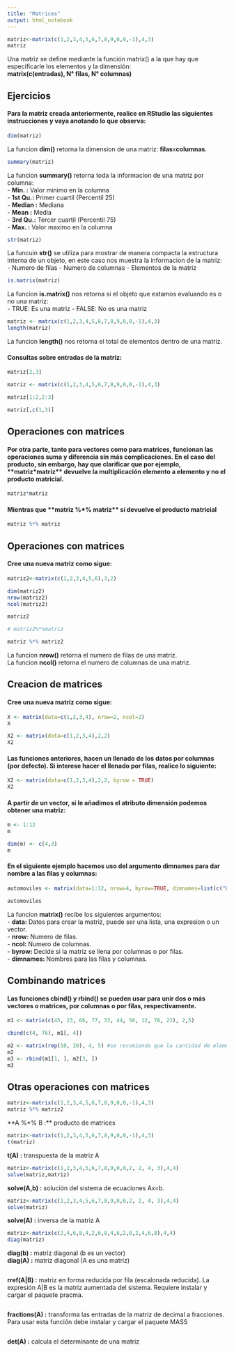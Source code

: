 ```yaml
---
title: "Matrices"
output: html_notebook
---
```



```r
matriz<-matrix(c(1,2,3,4,5,6,7,8,9,0,0,-1),4,3)
matriz
```
Una matriz se define mediante la función matrix() a la que hay que especificarle
los elementos y la dimensión: <br> **matrix(c(entradas), N° filas, N° columnas)**


## Ejercicios

#### Para la matriz creada anteriormente, realice en RStudio las siguientes instrucciones y vaya anotando lo que observa:

```r
dim(matriz)
```
La funcion **dim()** retorna la dimension de una matriz: **filas**x**columnas**.

```r
summary(matriz)
```
La funcion **summary()** retorna toda la informacion de una matriz por columna: <br>
- **Min.   :** Valor minimo en la columna <br>
- **1st Qu.:** Primer cuartil (Percentil 25) <br>
- **Median :** Mediana <br>
- **Mean   :** Media <br>
- **3rd Qu.:** Tercer cuartil (Percentil 75) <br>
- **Max.   :** Valor maximo en la columna <br>

```r
str(matriz)
```
La funcuin **str()** se utiliza para mostrar de manera compacta la estructura interna de un objeto, en este caso nos muestra la informacion de la matriz: <br>
- Numero de filas
- Numero de columnas
- Elementos de la matriz

```r
is.matrix(matriz)
```

La funcion **is.matrix()** nos retorna si el objeto que estamos evaluando es o no una matriz: <br>
- TRUE: Es una matriz
- FALSE: No es una matriz

```r
matriz <- matrix(c(1,2,3,4,5,6,7,8,9,0,0,-1),4,3)
length(matriz)
```
La funcion **length()** nos retorna el total de elementos dentro de una matriz.

#### Consultas sobre entradas de la matriz:

```r
matriz[2,3]
```

```r
matriz <- matrix(c(1,2,3,4,5,6,7,8,9,0,0,-1),4,3)

matriz[1:2,2:3]
```

```r
matriz[,c(1,3)]
```

## Operaciones con matrices

#### Por otra parte, tanto para vectores como para matrices, funcionan las operaciones suma y diferencia sin más complicaciones. En el caso del producto, sin embargo, hay que clarificar que por ejemplo, **matriz*matriz** devuelve la multiplicación elemento a elemento y no el producto matricial.

```r
matriz*matriz
```

#### Mientras que **matriz %*% matriz** sí devuelve el producto matricial

```r
matriz %*% matriz
```

## Operaciones con matrices

#### Cree una nueva matriz como sigue:

```r
matriz2<-matrix(c(1,2,3,4,5,6),3,2)

dim(matriz2)
nrow(matriz2)
ncol(matriz2)

matriz2

# matriz2%*%matriz

matriz %*% matriz2
```
La funcion **nrow()** retorna el numero de filas de una matriz. <br>
La funcion **ncol()** retorna el numero de columnas de una matriz. <br>

## Creacion de matrices

#### Cree una nueva matriz como sigue:

```r
X <- matrix(data=c(1,2,3,4), nrow=2, ncol=2)
X
```

```r
X2 <- matrix(data=c(1,2,3,4),2,2)
X2
```

#### Las funciones anteriores, hacen un llenado de los datos por columnas (por defecto). Si interese hacer el llenado por filas, realice lo siguiente:

```r
X2 <- matrix(data=c(1,2,3,4),2,2, byrow = TRUE)
X2
```

#### A partir de un vector, si le añadimos el atributo dimensión podemos obtener una matriz:

```r
m <- 1:12
m

dim(m) <- c(4,3)
m
```

#### En el siguiente ejemplo hacemos uso del argumento dimnames para dar nombre a las filas y columnas:

```r
automoviles <- matrix(data=1:12, nrow=4, byrow=TRUE, dimnames=list(c("Blanco", "Rojo", "Negro", "Gris"),c("Toyota", "Audi", "Nissan")))

automoviles
```
La funcion **matrix()** recibe los siguientes argumentos: <br>
- **data: ** Datos para crear la matriz, puede ser una lista, una expresion o un vector. <br>
- **nrow: ** Numero de filas. <br>
- **ncol: ** Numero de columnas. <br>
- **byrow: ** Decide si la matriz se llena por columnas o por filas. <br>
- **dimnames: ** Nombres para las filas y columnas. <br>

## Combinando matrices

#### Las funciones cbind() y rbind() se pueden usar para unir dos o más vectores o matrices, por columnas o por filas, respectivamente.

```r
m1 <- matrix(c(45, 23, 66, 77, 33, 44, 56, 12, 78, 23), 2,5)

cbind(c(4, 76), m1[, 4])
```

```r
m2 <- matrix(rep(10, 20), 4, 5) #se recomienda que la cantidad de elementos a repetir, coincida con el número de entradas de la matriz
m2
m3 <- rbind(m1[1, ], m2[3, ])
m3
```

## Otras operaciones con matrices
```r
matriz<-matrix(c(1,2,3,4,5,6,7,8,9,0,0,-1),4,3)
matriz %*% matriz2
```
**A %*% B :** producto de matrices <br>

```r
matriz<-matrix(c(1,2,3,4,5,6,7,8,9,0,0,-1),4,3)
t(matriz)
```
**t(A) :** transpuesta de la matriz A <br>

```r
matriz<-matrix(c(1,2,3,4,5,6,7,8,9,0,0,2, 2, 4, 3),4,4)
solve(matriz,matriz)
```
**solve(A,b) :** solución del sistema de ecuaciones Ax=b.<br>

```r
matriz<-matrix(c(1,2,3,4,5,6,7,8,9,0,0,2, 2, 4, 3),4,4)
solve(matriz)
```
**solve(A) :** inversa de la matriz A<br>

```r
matriz<-matrix(c(2,4,6,8,4,2,6,8,4,6,2,8,2,4,6,8),4,4)
diag(matriz)
```
**diag(b) :** matriz diagonal (b es un vector)<br>
**diag(A) :** matriz diagonal (A es una matriz)<br>

```r
```
**rref(A|B) :** matriz en forma reducida por fila (escalonada reducida). La expresión A|B es la matriz aumentada del sistema. Requiere instalar y cargar el paquete pracma.<br>

```r
```
**fractions(A) :** transforma las entradas de la matriz de decimal a fracciones. Para usar esta función debe instalar y cargar el paquete MASS <br>

```r
```
**det(A) :** calcula el determinante de una matriz <br>


